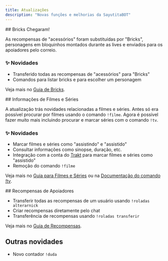 ```yaml
---
title: Atualizações
description: "Novas funções e melhorias da SayutitaBOT"
---
```


<Update label="Setembro 2025">
  ## Bricks Chegaram!

  As recompensas de "acessórios" foram substituídas por "Bricks", personagens em bloquinhos montados durante as lives e enviados para os apoiadores pelo correio.

  ### ✨ Novidades

  * Transferido todas as recompensas de "acessórios" para "Bricks"
  * Comandos para listar bricks e para escolher um personagem

  Veja mais no [Guia de Bricks](/parkejunior/bricks-guide).
</Update>

<Update label="Julho 2025">
  ## Informações de Filmes e Séries

  A atualização trás novidades relacionadas a filmes e séries. Antes só era possível procurar por filmes usando o comando `!filme`. Agora é possivel fazer muito mais incluindo procurar e marcar séries com o comando `!tv`.

  ### ✨ Novidades

  * Marcar filmes e séries como "assistindo" e "assistido"
  * Consultar informações como sinopse, duração, etc.
  * Integração com a conta do [Trakt](https://trakt.tv/) para marcar filmes e séries como "assistido"
  * Remoção do comando `!filme`

  Veja mais no [Guia para Filmes e Séries](/entertainment/tv-guide) ou na [Documentação do comando *!tv*](/commands/tv).
</Update>

<Update label="Junho 2025">
  ## Recompensas de Apoiadores

  * Transferir todas as recompensas de um usuário usando `!roladas alterarnick`
  * Criar recompensas diretamente pelo chat
  * Transferência de recompensas usando `!roladas transferir`

  Veja mais no [Guia de Recompensas](/parkejunior/rewards-guide).

  ## Outras novidades

  * Novo contador `!duda`
</Update>